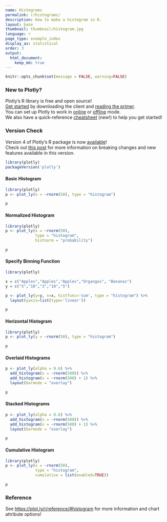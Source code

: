 ```yaml
---
name: Histograms
permalink: r/histograms/
description: How to make a histogram in R.
layout: base
thumbnail: thumbnail/histogram.jpg
language: r
page_type: example_index
display_as: statistical
order: 3
output:
  html_document:
    keep_md: true
---
```


```r
knitr::opts_chunk$set(message = FALSE, warning=FALSE)
```
### New to Plotly?

Plotly's R library is free and open source!<br>
[Get started](https://plot.ly/r/getting-started/) by downloading the client and [reading the primer](https://plot.ly/r/getting-started/).<br>
You can set up Plotly to work in [online](https://plot.ly/r/getting-started/#hosting-graphs-in-your-online-plotly-account) or [offline](https://plot.ly/r/offline/) mode.<br>
We also have a quick-reference [cheatsheet](https://images.plot.ly/plotly-documentation/images/r_cheat_sheet.pdf) (new!) to help you get started!

### Version Check

Version 4 of Plotly's R package is now [available](https://plot.ly/r/getting-started/#installation)!<br>
Check out [this post](http://moderndata.plot.ly/upgrading-to-plotly-4-0-and-above/) for more information on breaking changes and new features available in this version.
```r
library(plotly)
packageVersion('plotly')
```

#### Basic Histogram

```r
library(plotly)
p <- plot_ly(x = ~rnorm(50), type = "histogram")

p
```

#### Normalized Histogram

```r
library(plotly)
p <- plot_ly(x = ~rnorm(50),
             type = "histogram",
             histnorm = "probability")

p
```

#### Specify Binning Function

```r
library(plotly)

x = c("Apples","Apples","Apples","Organges", "Bananas")
y = c("5","10","3","10","5")

p <- plot_ly(y=y, x=x, histfunc='sum', type = "histogram") %>%
  layout(yaxis=list(type='linear'))

p
```

#### Horizontal Histogram

```r
library(plotly)
p <- plot_ly(y = ~rnorm(50), type = "histogram")

p
```

#### Overlaid Histograms

```r
p <- plot_ly(alpha = 0.6) %>%
  add_histogram(x = ~rnorm(500)) %>%
  add_histogram(x = ~rnorm(500) + 1) %>%
  layout(barmode = "overlay")

p
```

#### Stacked Histograms

```r
p <- plot_ly(alpha = 0.6) %>%
  add_histogram(x = ~rnorm(500)) %>%
  add_histogram(x = ~rnorm(500) + 1) %>%
  layout(barmode = "overlay")

p
```

#### Cumulative Histogram

```r
library(plotly)
p <- plot_ly(x = ~rnorm(50),
             type = "histogram",
             cumulative = list(enabled=TRUE))

p
```

### Reference

See [https://plot.ly/r/reference/#histogram](https://plot.ly/r/reference/#histogram) for more information and chart attribute options!

